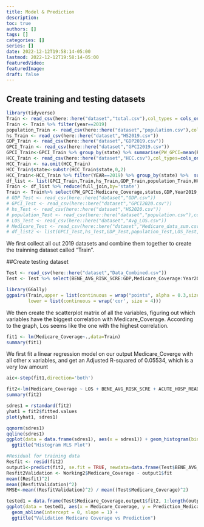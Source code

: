 ```yaml
---
title: Model & Prediction
description:
toc: true
authors: []
tags: []
categories: []
series: []
date: 2022-12-12T19:58:14-05:00
lastmod: 2022-12-12T19:58:14-05:00
featuredVideo:
featuredImage:
draft: false
---
```


## Create training and testing datasets
```r
library(tidyverse)
Train <- read_csv(here::here("dataset","total.csv"),col_types = cols_only(Medicare_Coverage=col_number(),year=col_number(),LOS=col_number(),state=col_character()))
Train <- Train %>% filter(year==2019)
population_Train <- read_csv(here::here("dataset","population.csv"),col_types = cols_only(state=col_character(),Year2019=col_number()))
hs_Train <- read_csv(here::here("dataset","HS2019.csv"))
GDP_Train <- read_csv(here::here("dataset","GDP2019.csv"))
GPCI_Train <- read_csv(here::here("dataset","GPCI2019.csv"))
GPCI_Train<-GPCI_Train %>% group_by(state) %>% summarise(PW_GPCI=mean(PW_GPCI),PE_GPCI=mean(PE_GPCI),MP_GPCI=mean(MP_GPCI))
HCC_Train <- read_csv(here::here("dataset","HCC.csv"),col_types=cols_only(BENE_AVG_RISK_SCRE=col_number(),ACUTE_HOSP_READMSN_PCT=col_number(),state=col_character(),YEAR=col_number()))
HCC_Train <- na.omit(HCC_Train)
HCC_Train$state<-substr(HCC_Train$state,0,2)
HCC_Train<-HCC_Train %>% filter(YEAR==2019) %>% group_by(state) %>%  summarise(BENE_AVG_RISK_SCRE=mean(BENE_AVG_RISK_SCRE),ACUTE_HOSP_READMSN_PCT=mean(ACUTE_HOSP_READMSN_PCT))
df_list <- list(GPCI_Train,Train,hs_Train,GDP_Train,population_Train,HCC_Train)
Train <- df_list %>% reduce(full_join,by='state')
Train <- Train%>% select(PW_GPCI:Medicare_Coverage,status,GDP,Year2019,BENE_AVG_RISK_SCRE,ACUTE_HOSP_READMSN_PCT) %>% head(-3)
# GDP_Test <- read_csv(here::here("dataset","GDP.csv"))
# GPCI_Test <- read_csv(here::here("dataset","GPCI2020.csv"))
# hs_Test <- read_csv(here::here("dataset","HS2020.csv"))
# population_Test <- read_csv(here::here("dataset","population.csv"),col_types = cols_only(state=col_character(),Year2020=col_number()))
# LOS_Test <- read_csv(here::here("dataset","Avg_LOS.csv"))
# Medicare_Test <- read_csv(here::here("dataset","Medicare_data_sum.csv"),col_types = cols_only(state=col_character(),Medicare_Coverage=col_number()))
# df_list2 <- list(GPCI_Test,hs_Test,GDP_Test,population_Test,LOS_Test,Medicare_Test,Hcc_Test)
```

We first collect all out 2019 datasets and combine them together to create the trainning dataset called "Train".

##Create testing dataset
```r
Test <- read_csv(here::here("dataset","Data_Combined.csv"))
Test <- Test %>% select(BENE_AVG_RISK_SCRE:GDP,Medicare_Coverage:Year2020,Health_Status)
```

```r
library(GGally)
ggpairs(Train,upper = list(continuous = wrap("points", alpha = 0.3,size=0.1)),
        lower = list(continuous = wrap('cor', size = 4)))
```

We then create the scatterplot matrix of all the variables, figuring out which variables have the biggest correlation with Medicare_Coverage. According to the graph, Los seems like the one with the highest correlation.

```r
fit1 <- lm(Medicare_Coverage~.,data=Train)
summary(fit1)
```

We first fit a linear regression model on our output Medicare_Coverge with all other x variables, and get an Adjusted R-squared of 0.05534, which is a very low amount
```r
aic<-step(fit1,direction='both')
```

```r
fit2<-lm(Medicare_Coverage ~ LOS + BENE_AVG_RISK_SCRE + ACUTE_HOSP_READMSN_PCT,data=Train)
summary(fit2)
```

```r
sdres1 = rstandard(fit2)
yhat1 = fit2$fitted.values
plot(yhat1, sdres1)
```


```r
qqnorm(sdres1)
qqline(sdres1)
ggplot(data = data.frame(sdres1), aes(x = sdres1)) + geom_histogram(bins = 30) +
  ggtitle("Histogram MLS Plot")
```

```r
#Residual for training data
Resfit <- resid(fit2)
output1<-predict(fit2, se.fit = TRUE, newdata=data.frame(Test$BENE_AVG_RISK_SCRE,Test$LOS,Test$ACUTE_HOSP_READMSN_PCT))
Resfit2Validation <- Working2$Medicare_Coverage - output1$fit
mean((Resfit)^2)
mean((ResfitValidation)^2)
RMSE<-mean((ResfitValidation)^2) / mean((Test$Medicare_Coverage)^2)
```

```r
tested1 = data.frame(Test$Medicare_Coverage,output1$fit2, 1:length(output1$fit2));
ggplot(data = tested1, aes(x = Medicare_Coverage, y = Prediction_Medicare_Coverage)) + geom_point() + 
  geom_abline(intercept = 0, slope = 1) +
  ggtitle("Validation Medicare Coverage vs Prediction")
```